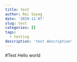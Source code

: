 ```yaml
---
title: test
author: Rei Sayag
date: '2019-11-07'
slug: test
categories: []
tags: 
  - testing
description: 'test description'
---
```


#Test
Hello world 